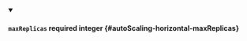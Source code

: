 
<details className="config-field" data-expandable="false" open>
<summary>

#### `maxReplicas` <span className="config-field-required" data-required="false">required</span> <span className="config-field-type">integer</span> <span className="config-field-default"></span> <span className="config-field-enum"></span> {#autoScaling-horizontal-maxReplicas}



</summary>



</details>

